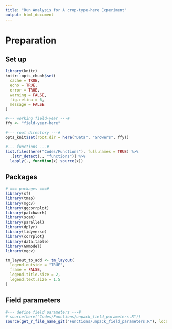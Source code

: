 ```yaml
---
title: "Run Analysis for A crop-type-here Experiment"
output: html_document
---
```


# Preparation

## Set up

```r
library(knitr)
knitr::opts_chunk$set(
  cache = TRUE,
  echo = TRUE,
  error = TRUE,
  warning = FALSE,
  fig.retina = 6,
  message = FALSE
)

#--- working field-year ---#
ffy <- "field-year-here" 

#--- root directory ---#
opts_knit$set(root.dir = here("Data", "Growers", ffy))

#--- functions ---#
list.files(here("Codes/Functions"), full.names = TRUE) %>% 
  .[str_detect(., "functions")] %>% 
  lapply(., function(x) source(x))

```

## Packages

```r
# === packages ===#
library(sf)
library(tmap)
library(mgcv)
library(ggcorrplot)
library(patchwork)
library(scam)
library(parallel)
library(dplyr)
library(tidyverse)
library(corrplot)
library(data.table)
library(GWmodel)
library(mgcv)

```

```r
tm_layout_to_add <- tm_layout(
  legend.outside = "TRUE",
  frame = FALSE,
  legend.title.size = 2,
  legend.text.size = 1.5
)

```

## Field parameters

```r
#--- define field parameters ---#
# source(here("Codes/Functions/unpack_field_parameters.R"))
source(get_r_file_name_git("Functions/unpack_field_parameters.R"), local = TRUE)

```




